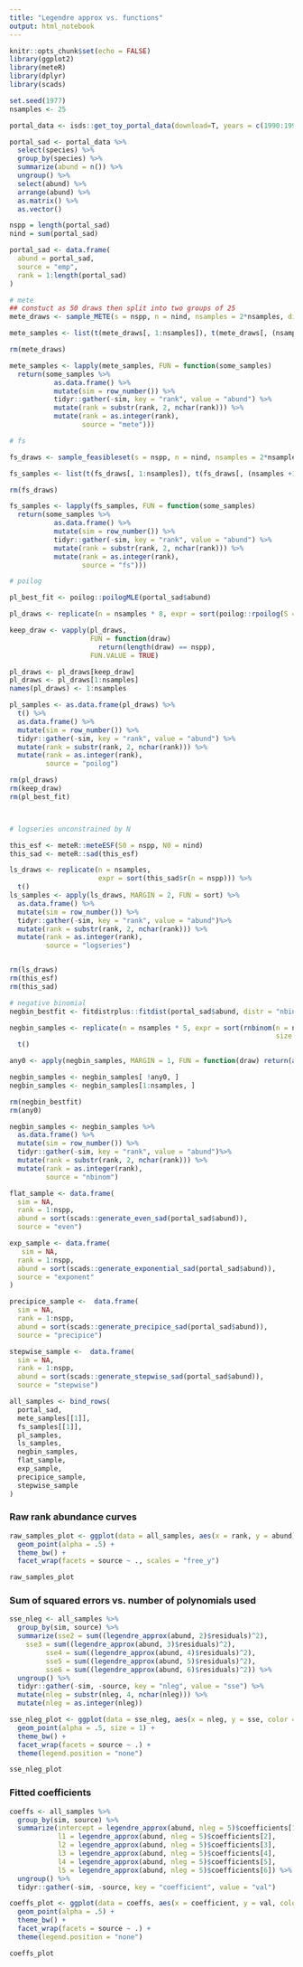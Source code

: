 ```yaml
---
title: "Legendre approx vs. functions"
output: html_notebook
---
```


```r
knitr::opts_chunk$set(echo = FALSE)
library(ggplot2)
library(meteR)
library(dplyr)
library(scads)

set.seed(1977)
nsamples <- 25

```

```r

portal_data <- isds::get_toy_portal_data(download=T, years = c(1990:1995))

portal_sad <- portal_data %>%
  select(species) %>%
  group_by(species) %>%
  summarize(abund = n()) %>%
  ungroup() %>%
  select(abund) %>%
  arrange(abund) %>%
  as.matrix() %>%
  as.vector()

nspp = length(portal_sad)
nind = sum(portal_sad)

portal_sad <- data.frame(
  abund = portal_sad,
  source = "emp",
  rank = 1:length(portal_sad)
)

```

```r

# mete
## constuct as 50 draws then split into two groups of 25
mete_draws <- sample_METE(s = nspp, n = nind, nsamples = 2*nsamples, distinct = T)

mete_samples <- list(t(mete_draws[, 1:nsamples]), t(mete_draws[, (nsamples+1):ncol(mete_draws)]))

rm(mete_draws)

mete_samples <- lapply(mete_samples, FUN = function(some_samples)
  return(some_samples %>%
           as.data.frame() %>%
           mutate(sim = row_number()) %>%
           tidyr::gather(-sim, key = "rank", value = "abund") %>%
           mutate(rank = substr(rank, 2, nchar(rank))) %>%
           mutate(rank = as.integer(rank),
                  source = "mete")))

# fs

fs_draws <- sample_feasibleset(s = nspp, n = nind, nsamples = 2*nsamples, distinct = T)

fs_samples <- list(t(fs_draws[, 1:nsamples]), t(fs_draws[, (nsamples +1):ncol(fs_draws)]))

rm(fs_draws)

fs_samples <- lapply(fs_samples, FUN = function(some_samples)
  return(some_samples %>%
           as.data.frame() %>%
           mutate(sim = row_number()) %>%
           tidyr::gather(-sim, key = "rank", value = "abund") %>%
           mutate(rank = substr(rank, 2, nchar(rank))) %>%
           mutate(rank = as.integer(rank),
                  source = "fs")))

# poilog

pl_best_fit <- poilog::poilogMLE(portal_sad$abund)

pl_draws <- replicate(n = nsamples * 8, expr = sort(poilog::rpoilog(S = nspp, mu = pl_best_fit$par[1], sig = pl_best_fit$par[2])), simplify = T)

keep_draw <- vapply(pl_draws, 
                    FUN = function(draw) 
                      return(length(draw) == nspp),
                    FUN.VALUE = TRUE)

pl_draws <- pl_draws[keep_draw]
pl_draws <- pl_draws[1:nsamples]
names(pl_draws) <- 1:nsamples

pl_samples <- as.data.frame(pl_draws) %>%
  t() %>%
  as.data.frame() %>%
  mutate(sim = row_number()) %>%
  tidyr::gather(-sim, key = "rank", value = "abund") %>%
  mutate(rank = substr(rank, 2, nchar(rank))) %>%
  mutate(rank = as.integer(rank),
         source = "poilog") 

rm(pl_draws)
rm(keep_draw)
rm(pl_best_fit)



# logseries unconstrained by N

this_esf <- meteR::meteESF(S0 = nspp, N0 = nind)
this_sad <- meteR::sad(this_esf)

ls_draws <- replicate(n = nsamples,
                      expr = sort(this_sad$r(n = nspp))) %>%
  t()
ls_samples <- apply(ls_draws, MARGIN = 2, FUN = sort) %>%
  as.data.frame() %>%
  mutate(sim = row_number()) %>%
  tidyr::gather(-sim, key = "rank", value = "abund")%>%
  mutate(rank = substr(rank, 2, nchar(rank))) %>%
  mutate(rank = as.integer(rank),
         source = "logseries") 


rm(ls_draws)
rm(this_esf)
rm(this_sad)

# negative binomial
negbin_bestfit <- fitdistrplus::fitdist(portal_sad$abund, distr = "nbinom")

negbin_samples <- replicate(n = nsamples * 5, expr = sort(rnbinom(n = nspp,
                                                                  size = negbin_bestfit$estimate[1], mu = negbin_bestfit$estimate[2]))) %>% 
  t()

any0 <- apply(negbin_samples, MARGIN = 1, FUN = function(draw) return(any(draw == 0)))

negbin_samples <- negbin_samples[ !any0, ]
negbin_samples <- negbin_samples[1:nsamples, ]

rm(negbin_bestfit)
rm(any0)

negbin_samples <- negbin_samples %>%
  as.data.frame() %>%
  mutate(sim = row_number()) %>%
  tidyr::gather(-sim, key = "rank", value = "abund")%>%
  mutate(rank = substr(rank, 2, nchar(rank))) %>%
  mutate(rank = as.integer(rank),
         source = "nbinom") 

flat_sample <- data.frame(
  sim = NA,
  rank = 1:nspp,
  abund = sort(scads::generate_even_sad(portal_sad$abund)),
  source = "even")

exp_sample <- data.frame(
   sim = NA,
  rank = 1:nspp,
  abund = sort(scads::generate_exponential_sad(portal_sad$abund)),
  source = "exponent"
)

precipice_sample <-  data.frame(
  sim = NA,
  rank = 1:nspp,
  abund = sort(scads::generate_precipice_sad(portal_sad$abund)),
  source = "precipice")

stepwise_sample <-  data.frame(
  sim = NA,
  rank = 1:nspp,
  abund = sort(scads::generate_stepwise_sad(portal_sad$abund)),
  source = "stepwise")

all_samples <- bind_rows(
  portal_sad, 
  mete_samples[[1]], 
  fs_samples[[1]],
  pl_samples,
  ls_samples,
  negbin_samples,
  flat_sample,
  exp_sample,
  precipice_sample,
  stepwise_sample
)

```

### Raw rank abundance curves

```r

raw_samples_plot <- ggplot(data = all_samples, aes(x = rank, y = abund)) +
  geom_point(alpha = .5) +
  theme_bw() +
  facet_wrap(facets = source ~ ., scales = "free_y")

raw_samples_plot

```

### Sum of squared errors vs. number of polynomials used
```r

sse_nleg <- all_samples %>%
  group_by(sim, source) %>%
  summarize(sse2 = sum((legendre_approx(abund, 2)$residuals)^2),
    sse3 = sum((legendre_approx(abund, 3)$residuals)^2),
         sse4 = sum((legendre_approx(abund, 4)$residuals)^2),
         sse5 = sum((legendre_approx(abund, 5)$residuals)^2),
         sse6 = sum((legendre_approx(abund, 6)$residuals)^2)) %>%
  ungroup() %>%
  tidyr::gather(-sim, -source, key = "nleg", value = "sse") %>%
  mutate(nleg = substr(nleg, 4, nchar(nleg))) %>%
  mutate(nleg = as.integer(nleg))

sse_nleg_plot <- ggplot(data = sse_nleg, aes(x = nleg, y = sse, color = source)) +
  geom_point(alpha = .5, size = 1) +
  theme_bw() +
  facet_wrap(facets = source ~ .) +
  theme(legend.position = "none")

sse_nleg_plot
```
### Fitted coefficients

```r

coeffs <- all_samples %>%
  group_by(sim, source) %>%
  summarize(intercept = legendre_approx(abund, nleg = 5)$coefficients[1], 
            l1 = legendre_approx(abund, nleg = 5)$coefficients[2],
            l2 = legendre_approx(abund, nleg = 5)$coefficients[3],
            l3 = legendre_approx(abund, nleg = 5)$coefficients[4], 
            l4 = legendre_approx(abund, nleg = 5)$coefficients[5],
            l5 = legendre_approx(abund, nleg = 5)$coefficients[6]) %>%
  ungroup() %>%
  tidyr::gather(-sim, -source, key = "coefficient", value = "val")

coeffs_plot <- ggplot(data = coeffs, aes(x = coefficient, y = val, color = source)) +
  geom_point(alpha = .5) +
  theme_bw() +
  facet_wrap(facets = source ~ .) +
  theme(legend.position = "none")

coeffs_plot

```